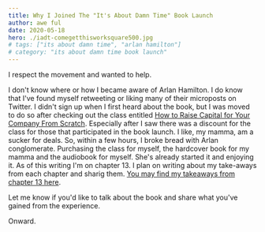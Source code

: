 ```yaml
---
title: Why I Joined The "It's About Damn Time" Book Launch
author: awe ful
date: 2020-05-18
hero: ./iadt-comegetthisworksquare500.jpg
# tags: ["its about damn time", "arlan hamilton"]
# category: "its about damn time book launch"
---
```


I respect the movement and wanted to help.

I don't know where or how I became aware of Arlan Hamilton. I do know that I've found myself retweeting or liking many of their microposts on Twitter. I didn't sign up when I first heard about the book, but I was moved to do so after checking out the class entitled [How to Raise Capital for Your Company From Scratch](https://arlanwashere.teachable.com/). Especially after I saw there was a discount for the class for those that participated in the book launch. I like, my mamma, am a sucker for deals. So, within a few hours, I broke bread with Arlan conglomerate. Purchasing the class for myself, the hardcover book for my mamma and the audiobook for myself. She's already started it and enjoying it. As of this writing I'm on chapter 13. I plan on writing about my take-aways from each chapter and sharig them. [You may find my takeaways from chapter 13 here](https://www.idonotknowhowthisworks.com/its-about-damn-time-chapter-13-takeaways).

Let me know if you'd like to talk about the book and share what you've gained from the experience.

Onward.